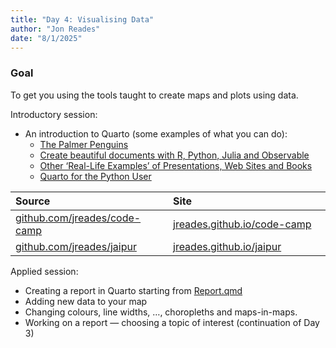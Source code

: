```yaml
---
title: "Day 4: Visualising Data"
author: "Jon Reades"
date: "8/1/2025"
---
```


::: {.callout-tip}

### Goal

To get you using the tools taught to create maps and plots using data.

:::

Introductory session:

- An introduction to Quarto (some examples of what you can do):
  - [The Palmer Penguins](https://apreshill.github.io/palmerpenguins-useR-2022/#/title-slide)
  - [Create beautiful documents with R, Python, Julia and Observable](https://runapp2022.talks.jamesgoldie.dev/#/james-goldie)
  - [Other 'Real-Life Examples' of Presentations, Web Sites and Books](https://github.com/mcanouil/awesome-quarto#real-life-examples)
  - [Quarto for the Python User](https://www.jumpingrivers.com/blog/quarto-for-python-users/)

| Source  | Site  |
| :------- | :------- |
| [github.com/jreades/code-camp](https://github.com/jreades/code-camp) | [jreades.github.io/code-camp](https://jreades.github.io/code-camp) |
| [github.com/jreades/jaipur](https://github.com/jreades/jaipur) | [jreades.github.io/jaipur](https://jreades.github.io/jaipur) |

Applied session:

- Creating a report in Quarto starting from [Report.qmd](../practicals/Report.qmd)
- Adding new data to your map
- Changing colours, line widths, ..., choropleths and maps-in-maps.
- Working on a report — choosing a topic of interest (continuation of Day 3)
